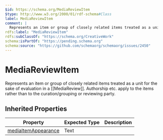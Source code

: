 ```yaml
---
$id: https://schema.org/MediaReviewItem
$type: http://www.w3.org/2000/01/rdf-schema#Class
label: MediaReviewItem
comment: |
  Represents an item or group of closely related items treated as a unit for the sake of evaluation in a [[MediaReview]]. Authorship etc. apply to the items rather than to the curation/grouping or reviewing party.
rdfs:label: "MediaReviewItem"
rdfs:subClassOf: "https://schema.org/CreativeWork"
schema:isPartOf: "https://pending.schema.org"
schema:source: "https://github.com/schemaorg/schemaorg/issues/2450"
---
```


# MediaReviewItem

Represents an item or group of closely related items treated as a unit for the sake of evaluation in a [[MediaReview]]. Authorship etc. apply to the items rather than to the curation/grouping or reviewing party.

## Inherited Properties

| Property | Expected Type | Description |
| --- | --- | --- |
| [mediaItemAppearance](https://schema.org/mediaItemAppearance) | Text |  |
